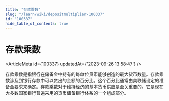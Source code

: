 ```yaml
---
title: "存款乘数"
slug: "/learn/wiki/depositmultiplier-100337"
id: "100337"
hide_table_of_contents: true
---
```



# 存款乘数

<ArticleMeta id={100337} updatedAt={'2023-09-26 13:58:47'} />
<div className='border-solid border-b border-t-0 my-4 border-[var(--ifm-color-gray-300)]' />

存款乘数是指银行在储备金中持有的每单位货币能够创造的最大货币数量。存款乘数涉及到银行存款中可以贷出的金额的百分比。这个百分比通常由美联储设定的准备金要求来确定。存款乘数对于维持经济的基本货币供应是至关重要的。它是现在大多数国家银行普遍采用的货币储备银行体系的一个组成部分。
